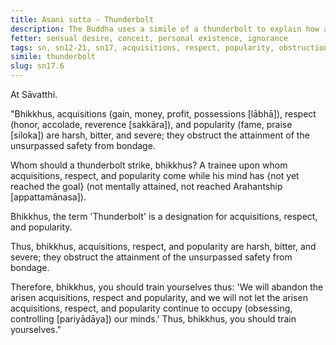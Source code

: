```yaml
---
title: Asani sutta - Thunderbolt
description: The Buddha uses a simile of a thunderbolt to explain how acquisitions, respect, and popularity are harsh, bitter, and severe, obstructing the attainment of the unsurpassed safety from bondage.
fetter: sensual desire, conceit, personal existence, ignorance
tags: sn, sn12-21, sn17, acquisitions, respect, popularity, obstruction, thunderbolt, harsh, bitter, severe
simile: thunderbolt
slug: sn17.6
---
```


At Sāvatthi.

"Bhikkhus, acquisitions (gain, money, profit, possessions [lābhā]), respect (honor, accolade, reverence [sakkāra]), and popularity (fame, praise [siloka]) are harsh, bitter, and severe; they obstruct the attainment of the unsurpassed safety from bondage.

Whom should a thunderbolt strike, bhikkhus? A trainee upon whom acquisitions, respect, and popularity come while his mind has \{not yet reached the goal} (not mentally attained, not reached Arahantship [appattamānasa]).

Bhikkhus, the term 'Thunderbolt' is a designation for acquisitions, respect, and popularity.

Thus, bhikkhus, acquisitions, respect, and popularity are harsh, bitter, and severe; they obstruct the attainment of the unsurpassed safety from bondage.

Therefore, bhikkhus, you should train yourselves thus: 'We will abandon the arisen acquisitions, respect and popularity, and we will not let the arisen acquisitions, respect, and popularity continue to occupy (obsessing, controlling [pariyādāya]) our minds.' Thus, bhikkhus, you should train yourselves."